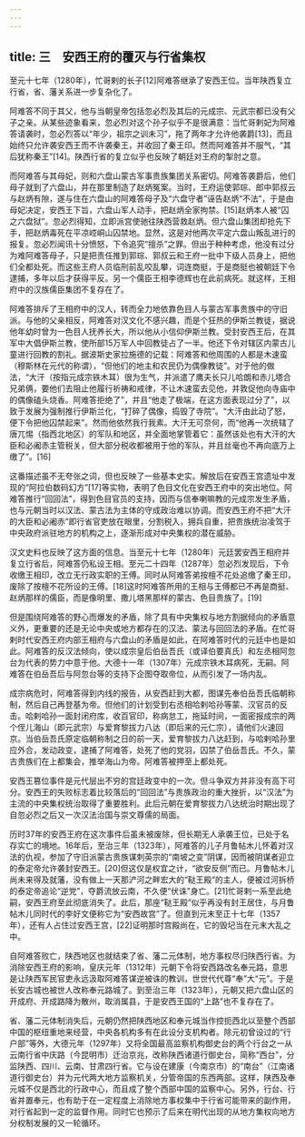 ```yaml
---
---
---
```

title: 三　安西王府的覆灭与行省集权
---




至元十七年（1280年），忙哥剌的长子[12]阿难答继承了安西王位。当年陕西复立行省，省、藩关系进一步复杂化了。

阿难答不同于其父，他与当朝皇帝包括忽必烈及其后的元成宗、元武宗都已没有父子之亲。从某些迹象看来，忽必烈对这个孙子似乎不是很满意：当忙哥剌妃为阿难答请袭时，忽必烈答以“年少，祖宗之训未习”，拖了两年才允许他袭爵[13]，而且始终只允许袭安西王而不许袭秦王，并收回了秦王印。然而阿难答并不服气，“其后犹称秦王”[14]。陕西行省的复立似乎也反映了朝廷对王府的掣肘之意。

而阿难答与其母妃，则和六盘山蒙古军事贵族集团关系密切。阿难答袭爵后，他们母子就到了六盘山，并在那里制造了赵炳冤案。当时，王府运使郭琮、郎中郭叔云与赵炳有隙，遂与住在六盘山的阿难答母子及“六盘守者”诬告赵炳“不法”，于是由母妃决定，安西王下旨，六盘山军人动手，把赵炳全家拘禁。[15]赵炳本人被“囚之六盘狱”。忽必烈得知，立即派宫使驰往陕西营救赵炳。但六盘山集团却抢先下手，把赵炳毒死在平凉崆峒山囚禁地。显然，这是对他两次平定六盘山叛乱进行的报复。忽必烈闻讯十分愤怒，下令追究“擅杀”之罪。但出于种种考虑，他没有过分为难阿难答母子，只是把责任推到郭琮、郭叔云和王府一批中下级人员身上，把他们全都处死。而这些王府人员临刑前乱咬乱攀，词连商挺，于是商挺也被朝廷下令逮捕，多年以后才获得平反。另一个儒臣王相李德辉也在此前病死。就这样，王相府中的汉族儒臣集团不复存在了。

阿难答排斥了王相府中的汉人，转而全力地依靠色目人与蒙古军事贵族中的守旧派。与他的父亲相反，阿难答对汉文化不感兴趣，而是个狂热的伊斯兰教徒，据说他年幼时曾为一色目人抚养长大，所以他从小信仰伊斯兰教。受封安西王后，在其军中大倡伊斯兰教，使所部15万军人中回教徒占了一半。他还下令对辖区内蒙古儿童进行回教的割礼。据波斯史家拉施德的记载：阿难答和他周围的人都是木速蛮（穆斯林在元代的称谓），“但他们的地主和农民仍为偶像教徒”。对于他的做法，“大汗（按指元成宗铁木耳）很为生气，并派遣了鹰夫长只儿哈朗和赤儿塔合兄弟俩，要他们去阻止他履行祈祷和戒律，不让木速蛮去见他，并敦促他向寺庙中的偶像磕头烧香。阿难答拒绝了”，并且“他走了极端，在这方面表现过分了”，以致于发展为强制推行伊斯兰化，“打碎了偶像，捣毁了寺院”。“大汗由此动了怒，便下令把他囚禁起来”。然而他依然我行我素。大汗无可奈何，而“他再一次统辖了唐兀惕（指西北地区）的军队和地区，并全面地掌管着它：虽然该处也有大汗的大臣和必阇赤主管税关，但大部分税收都被用于他的军队，并且丝毫也不再向底万上缴了”。[16]

这番描述虽不无夸张之词，但也反映了一些基本史实。解放后在安西王宫遗址中发现的“阿拉伯数码幻方”[17]等实物，表明了色目文化在安西王府中的突出地位。阿难答推行“回回法”，得到色目官员的支持，因而与信奉喇嘛教的元成宗发生矛盾，也与元朝当时以汉法、蒙古法为主体的守成政治难以协调。而安西王府不把“大汗的大臣和必阇赤”即行省官吏放在眼里，分割税入，拥兵自重，把贵族统治凌驾于中央政府派驻地方的机构之上，逐渐形成对中央集权的潜在威胁。

汉文史料也反映了这方面的信息。当至元十七年（1280年）元廷罢安西王相府并复立行省后，阿难答仍私设王相。至元二十四年（1287年）忽必烈发现后，下令收缴王相印，改立无行政实职的王傅。同时从阿难答弟按檀不花处追缴了秦王印，废除了按檀不花所设的王傅。[18]这时阿难答所用的王相与王傅都已不再是商挺、赵炳那样的儒臣，而是像明里、撒儿塔黑那样的蒙古、色目贵族了。[19]

但是围绕阿难答的野心而爆发的矛盾，除了具有中央集权与地方割据倾向的矛盾意义外，更重要的还是无论中央或地方都存在的汉法、蒙法与回回法的矛盾。在忙哥剌时代安西王府内部王相府与六盘山的矛盾是如此，在阿难答时代的元廷中也是如此。阿难答的反汉法倾向，使以成宗皇后伯岳吾氏（或译伯要真氏）和左丞相阿忽台为代表的势力中意于他。大德十一年（1307年）元成宗铁木耳病死，无嗣。阿难答在伯岳吾后与阿忽台等的支持下企图夺取帝位，从而引发了一场内乱。

成宗病危时，阿难答得到内线的报告，从安西赶到大都，图谋先奉伯岳吾氏临朝称制，然后自己再登基为帝。但他们的计划受到右丞相哈剌哈孙等蒙、汉官员的反击。哈剌哈孙一面封闭府库，收百官印，称病怠工，拖延时间，一面密报成宗的两个侄儿海山（即元武宗）与爱育黎拔力八达（即后来的元仁宗），请他们火速回京。当伯岳吾氏原定临朝称制之日的前一天，爱育黎拔力八达赶到，与哈剌哈孙里应外合，发动政变，逮捕了阿难答，处死了他的党羽，囚禁了伯岳吾氏。不久，蒙古贵族们在上都集会，推举海山为帝。阿难答被押至上都处死。

安西王篡位事件是元代层出不穷的宫廷政变中的一次。但斗争双方并非没有高下可分。安西王的失败标志着比较落后的“回回法”与贵族政治的重大挫折，以“汉法”为主流的中央集权统治取得了重要胜利。此后元朝在爱育黎拔力八达统治时期出现了自忽必烈之后又一次汉法治国与崇文尊儒的局面。

历时37年的安西王府在这次事件后虽未被废除，但长期无人承袭王位，已处于名存实亡的境地。16年后，至治三年（1323年），阿难答的儿子月鲁帖木儿怀着对汉法的仇视，参加了守旧派蒙古贵族谋刺英宗的“南坡之变”阴谋，因而被阴谋者迎立的泰定帝允许袭封安西王。[20]但这仅是权宜之计，“欲安反侧”而已。月鲁帖木儿尚未来得及就藩，没有做上一天那浐河之畔宏大的“鞑王殿”的主人，便被过河拆桥的泰定帝追论“逆党”，夺爵流放云南，不久便“伏诛”身亡。[21]忙哥剌一系至此绝嗣，安西王府至此彻底消失了。此后，那座“鞑王殿”似乎再没有封王居住，与月鲁帖木儿同时代的李好文便称它为“安西故宫”了。但直到元末至正十七年（1357年），还有人占住过安西王宫，[22]证明那时宫殿尚在，它的毁圮当在元末大乱之中。

自阿难答败亡，陕西地区也就结束了省、藩二元体制，地方事权尽归陕西行省。为消除安西王府的影响，皇庆元年（1312年）元朝下令将安西路改名奉元路，意思是让陕西军民官吏永远汲取阿难答谋逆被诛的教训，世世代代尊“奉”大“元”。于是长安古城也被世人改称奉元路城了。到至治三年（1323年），元朝又把六盘山区的开成府、开成路降为散州，取消属县，于是安西王国的“上路”也不复存在了。

省、藩二元体制消失后，元朝仍然把陕西地区和奉元城当作控扼西北以至整个西部中国的枢纽重地来经营，中央各机构多有在此设分支机构者。除元初曾设过的“行户部”等外，大德元年（1297年）又将全国最高监察机构御史台的两个行台之一从云南行省中庆路（今昆明市）迁治京兆，改称陕西诸道行御史台，简称“西台”，分监陕西、四川、云南、甘肃四行省。它与设在建康（今南京市）的“南台”（江南诸道行御史台）并为元代两大地方监察机关，分管帝国的东西两部。这样，陕西及奉元城不仅是西北的行政中心，而且成了整个西部中国的监察中心。另外，行台、行省并置奉元，也有助于在一定程度上消除地方事权集中于行省可能带来的副作用，对行省起到一定的监督作用。同时它也预示了后来在明代出现的从地方集权向地方分权制发展的又一轮循环。